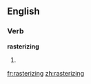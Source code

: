 ==English==

===Verb===
'''rasterizing'''

# {{present participle of|[[rasterize]]}}

[[fr:rasterizing]]
[[zh:rasterizing]]